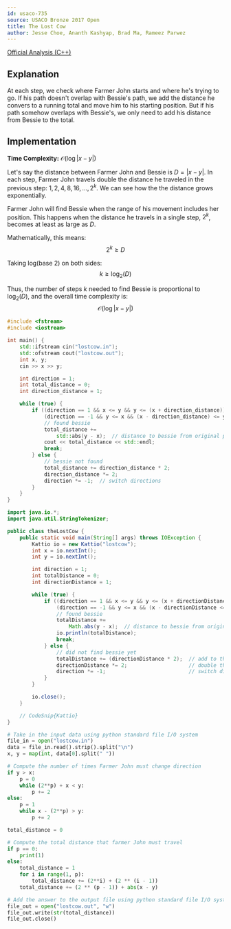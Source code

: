 ```yaml
---
id: usaco-735
source: USACO Bronze 2017 Open
title: The Lost Cow
author: Jesse Choe, Ananth Kashyap, Brad Ma, Rameez Parwez
---
```


[Official Analysis (C++)](http://www.usaco.org/current/data/sol_lostcow_bronze_open17.html)

## Explanation

At each step, we check where Farmer John starts and where he's trying to go. If his path doesn't overlap with
Bessie's path, we add the distance he convers to a running total and move him to his starting position.
But if his path somehow overlaps with Bessie's, we only need to add his distance from Bessie to the total.

## Implementation

**Time Complexity:** $\mathcal{O}(\log|x - y|)$

<Spoiler title="Proof">

Let's say the distance between Farmer John and Bessie is $D = |x - y|$. In each step, Farmer John travels double the distance he traveled in the previous step: $1, 2, 4, 8, 16, \dots, 2^k$. We can see how the the distance grows exponentially.

Farmer John will find Bessie when the range of his movement includes her position. This happens when the distance he travels in a single step, $2^k$, becomes at least as large as $D$.

Mathematically, this means:
$$
2^k \geq D
$$

Taking log(base 2) on both sides:
$$
k \geq \log_2(D)
$$

Thus, the number of steps $k$ needed to find Bessie is proportional to $\log_2(D)$, and the overall time complexity is:
$$
\mathcal{O}(\log|x - y|)
$$

</Spoiler>

<LanguageSection>
<CPPSection>

```cpp
#include <fstream>
#include <iostream>

int main() {
	std::ifstream cin("lostcow.in");
	std::ofstream cout("lostcow.out");
	int x, y;
	cin >> x >> y;

	int direction = 1;
	int total_distance = 0;
	int direction_distance = 1;

	while (true) {
		if ((direction == 1 && x <= y && y <= (x + direction_distance)) ||
		    (direction == -1 && y <= x && (x - direction_distance) <= y)) {
			// found bessie
			total_distance +=
			    std::abs(y - x);  // distance to bessie from original position
			cout << total_distance << std::endl;
			break;
		} else {  
			// bessie not found
			total_distance += direction_distance * 2;
			direction_distance *= 2;
			direction *= -1;  // switch directions
		}
	}
}
```

</CPPSection>
<JavaSection>

```java
import java.io.*;
import java.util.StringTokenizer;

public class theLostCow {
	public static void main(String[] args) throws IOException {
		Kattio io = new Kattio("lostcow");
		int x = io.nextInt();
		int y = io.nextInt();

		int direction = 1;
		int totalDistance = 0;
		int directionDistance = 1;

		while (true) {
			if ((direction == 1 && x <= y && y <= (x + directionDistance)) ||
			    (direction == -1 && y <= x && (x - directionDistance <= y))) {
				// found bessie
				totalDistance +=
				    Math.abs(y - x);  // distance to bessie from original position
				io.println(totalDistance);
				break;
			} else {
				// did not find bessie yet                                       
				totalDistance += (directionDistance * 2);  // add to the distance count
				directionDistance *= 2;                    // double the distance
				direction *= -1;                           // switch directions
			}
		}

		io.close();
	}

	// CodeSnip{Kattio}
}
```

</JavaSection>
<PySection>

```py
# Take in the input data using python standard file I/O system
file_in = open("lostcow.in")
data = file_in.read().strip().split("\n")
x, y = map(int, data[0].split(" "))

# Compute the number of times Farmer John must change direction
if y > x:
	p = 0
	while (2**p) + x < y:
		p += 2
else:
	p = 1
	while x - (2**p) > y:
		p += 2

total_distance = 0

# Compute the total distance that farmer John must travel
if p == 0:
	print(1)
else:
	total_distance = 1
	for i in range(1, p):
		total_distance += (2**i) + (2 ** (i - 1))
	total_distance += (2 ** (p - 1)) + abs(x - y)

# Add the answer to the output file using python standard file I/O system
file_out = open("lostcow.out", "w")
file_out.write(str(total_distance))
file_out.close()
```

</PySection>
</LanguageSection>
